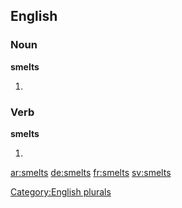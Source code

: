 
==English==

===Noun===
'''smelts'''

# {{plural of|smelt}}

===Verb===
'''smelts'''

# {{third-person singular of|smelt}}

[[Category:English plurals]]

[[ar:smelts]]
[[de:smelts]]
[[fr:smelts]]
[[sv:smelts]]